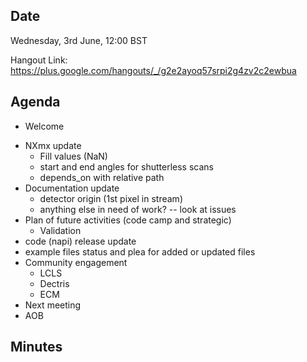 ==Date==

Wednesday, 3rd June, 12:00 BST

Hangout Link: https://plus.google.com/hangouts/_/g2e2ayoq57srpi2g4zv2c2ewbua

==Agenda==

* Welcome

* NXmx update
** Fill values (NaN)
** start and end angles for shutterless scans
** depends_on with relative path
* Documentation update
** detector origin (1st pixel in stream)
** anything else in need of work? -- look at issues
* Plan of future activities (code camp and strategic)
** Validation
* code (napi) release update 
* example files status and plea for added or updated files
* Community engagement
** LCLS
** Dectris
** ECM
* Next meeting
* AOB

==Minutes==